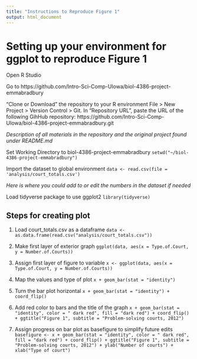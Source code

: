 ```yaml
---
title: "Instructions to Reproduce Figure 1"
output: html_document
---
```


# Setting up your environment for ggplot to reproduce Figure 1

Open R Studio

Go to https://github.com/Intro-Sci-Comp-UIowa/biol-4386-project-emmabradbury

"Clone or Download" the repository to your R environment
File > New Project > Version Control > Git. In “Repository URL”, paste the URL of the following GihHub repository:
https://github.com/Intro-Sci-Comp-UIowa/biol-4386-project-emmabradbury.git

*Description of all materials in the repository and the original project found under README.md*

Set Working Directory to biol-4386-project-emmabradbury
```setwd("~/biol-4386-project-emmabradbury")```

Import the dataset to global environment
```data <- read.csv(file = 'analysis/court_totals.csv')```

*Here is where you could add to or edit the numbers in the dataset if needed*

Load tidyverse package to use ggplot2
```library(tidyverse)```

## Steps for creating plot

1. Load court_totals.csv as a dataframe
```data <- as.data.frame(read.csv("analysis/court_totals.csv"))```

2. Make first layer of exterior graph
```ggplot(data, aes(x = Type.of.Court, y = Number.of.Courts))```

3. Assign first layer of figure to variable
```x <- ggplot(data, aes(x = Type.of.Court, y = Number.of.Courts))```

4. Map the values and type of plot
```x + geom_bar(stat = "identity")```

5. Turn the bar plot horizontal
```x + geom_bar(stat = "identity") + coord_flip()```

6. Add red color to bars and the title of the graph
```x + geom_bar(stat = "identity", color = " dark red", fill = "dark red") + coord_flip() + ggtitle("Figure 1", subtitle = "Problem-solving courts, 2012")```

7. Assign progress on bar plot as basefigure to simplify future edits
```basefigure <- x + geom_bar(stat = "identity", color = " dark red", fill = "dark red") + coord_flip() + ggtitle("Figure 1", subtitle = "Problem-solving courts, 2012") + ylab("Number of courts") + xlab("Type of court")```

